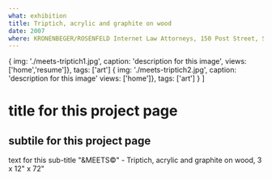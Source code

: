 ```yaml
---
what: exhibition
title: Triptich, acrylic and graphite on wood
date: 2007
where: KRONENBEGER/ROSENFELD Internet Law Attorneys, 150 Post Street, Suite 520, San Francisco
---
```


  {
    img: './meets-triptich1.jpg',
    caption: 'description for this image',
    views: ['home','resume']},
    tags: ['art']
  {
    img: './meets-triptich2.jpg',
    caption: 'description for this image'
    views: ['home']},
    tags: ['art']
  }
]

# title for this project page

## subtile for this project page

text for this sub-title
"&MEETS&copy;" - Triptich, acrylic and graphite on wood, 3 x 12" x 72"

<Slideshow pix={pix}/>
